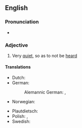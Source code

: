 ==English==

===Pronunciation===
* {{audio|en|En-au-quiet as a mouse.ogg|Audio (AU)}}

===Adjective===
{{head|en|adjective|head=(as) [[quiet]] as a [[mouse]]}}

# {{lb|en|simile|idiom}} Very [[quiet]], so as to not be [[heard]]

====Translations====
{{trans-top|very quiet}}
* Dutch: {{t+|nl|muisstil}}
* German: {{t|de|mäuschenstill}}
*: Alemannic German: {{t|gsw|müüslistile}}, {{t|gsw|müüslistill}}
* Norwegian: {{t|no|stille som en mus}}
{{trans-mid}}
* Plautdietsch: {{t|pdt|muskjestell}}
* Polish: {{t+|pl|siedzieć cicho jak mysz pod miotłą|impf}}, {{t+|pl|siedzieć jak mysz pod miotłą|impf}}
* Swedish: {{t|sv|tyst som en mus}}
{{trans-bottom}}